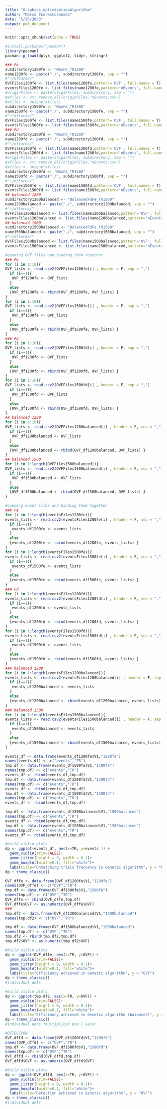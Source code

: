 ```yaml
---
title: "Graphics_optimizationAlgorithm"
author: "Marco FLoresCoronado"
date: "5/26/2023"
output: pdf_document
---
```


```r
knitr::opts_chunk$set(echo = TRUE)
```

```r
#install.packages("pacman")
library(pacman)
pacman::p_load(dplyr, ggplot2, tidyr, stringr)
```

```r
### Fe
subdirectory1200fe <- "MaxFe_TR1200"
name1200fe <- paste("./", subdirectory1200fe, sep = "")
#"~/mflores/"
OVFFiles1200fe <- list.files(name1200fe,pattern='OVF', full.names = T)
eventsFiles1200fe <- list.files(name1200fe,pattern='nEvents', full.names = T)
#originFiles <- paste(originFiles, subdirectory, sep = "")
#xfiles <- str_remove_all(originFiles,"nEvents.csv")
#xfiles <- unique(xfiles)
subdirectory1500fe <- "MaxFe_TR1500"
name1500fe <- paste("./", subdirectory1500fe, sep = "")
#"~/mflores/"
OVFFiles1500fe <- list.files(name1500fe,pattern='OVF', full.names = T)
eventsFiles1500fe <- list.files(name1500fe,pattern='nEvents', full.names = T)
### Fd
subdirectory1200fd <- "MaxFd_TR1200"
name1200fd <- paste("./", subdirectory1200fd, sep = "")
#"~/mflores/"
OVFFiles1200fd <- list.files(name1200fd,pattern='OVF', full.names = T)
eventsFiles1200fd <- list.files(name1200fd,pattern='nEvents', full.names = T)
#originFiles <- paste(originFiles, subdirectory, sep = "")
#xfiles <- str_remove_all(originFiles,"nEvents.csv")
#xfiles <- unique(xfiles)
subdirectory1500fd <- "MaxFd_TR1500"
name1500fd <- paste("./", subdirectory1500fd, sep = "")
#"~/mflores/"
OVFFiles1500fd <- list.files(name1500fd,pattern='OVF', full.names = T)
eventsFiles1500fd <- list.files(name1500fd,pattern='nEvents', full.names = T)
## balanced 1200
subdirectory1200balanced <- "BalancedFdFe_TR1200"
name1200balanced <- paste("./", subdirectory1200balanced, sep = "")
#"~/mflores/"
OVFFiles1200balanced <- list.files(name1200balanced,pattern='OVF', full.names = T)
eventsFiles1200balanced <- list.files(name1200balanced,pattern='nEvents', full.names = T)
## balanced 1500
subdirectory1500balanced <- "BalancedFdFe_TR1500"
name1500balanced <- paste("./", subdirectory1500balanced, sep = "")
#"~/mflores/"
OVFFiles1500balanced <- list.files(name1500balanced,pattern='OVF', full.names = T)
eventsFiles1500balanced <- list.files(name1500balanced,pattern='nEvents', full.names = T)
```

```r
#opening OVF files and binding them together
### Fe
for (i in 1:10){
OVF_lists <- read.csv2(OVFFiles1200fe[i] , header = F, sep = ",")
  if (i==1){
   OVF_df1200fe <- OVF_lists
  }
  else
  {OVF_df1200fe <- rbind(OVF_df1200fe, OVF_lists) }
}
for (i in 1:10){
OVF_lists <- read.csv2(OVFFiles1500fe[i] , header = F, sep = ",")
  if (i==1){
   OVF_df1500fe <- OVF_lists
  }
  else
  {OVF_df1500fe <- rbind(OVF_df1500fe, OVF_lists) }
}
### Fd
for (i in 1:10){
OVF_lists <- read.csv2(OVFFiles1200fd[i] , header = F, sep = ",")
  if (i==1){
   OVF_df1200fd <- OVF_lists
  }
  else
  {OVF_df1200fd <- rbind(OVF_df1200fd, OVF_lists) }
}
for (i in 1:10){
OVF_lists <- read.csv2(OVFFiles1500fd[i] , header = F, sep = ",")
  if (i==1){
   OVF_df1500fd <- OVF_lists
  }
  else
  {OVF_df1500fd <- rbind(OVF_df1500fd, OVF_lists) }
}
## balanced 1200
for (i in 1:10){
OVF_lists <- read.csv2(OVFFiles1200balanced[i] , header = F, sep = ",")
  if (i==1){
   OVF_df1200balanced <- OVF_lists
  }
  else
  {OVF_df1200balanced <- rbind(OVF_df1200balanced, OVF_lists) }
}
## balanced 1500
for (i in 1:length(OVFFiles1500balanced)){
OVF_lists <- read.csv2(OVFFiles1500balanced[i] , header = F, sep = ",")
  if (i==1){
   OVF_df1500balanced <- OVF_lists
  }
  else
  {OVF_df1500balanced <- rbind(OVF_df1500balanced, OVF_lists) }
}
```

```r
#opening event files and binding them together
### Fe
for (i in 1:length(eventsFiles1200fe)){
events_lists <- read.csv2(eventsFiles1200fe[i] , header = F, sep = ",")
  if (i==1){
   events_df1200fe <- events_lists
  }
  else
  {events_df1200fe <- rbind(events_df1200fe, events_lists) }
}
for (i in 1:length(eventsFiles1500fe)){
events_lists <- read.csv2(eventsFiles1500fe[i] , header = F, sep = ",")
  if (i==1){
   events_df1500fe <- events_lists
  }
  else
  {events_df1500fe <- rbind(events_df1500fe, events_lists) }
}
### Fd
for (i in 1:length(eventsFiles1200fd)){
events_lists <- read.csv2(eventsFiles1200fd[i] , header = F, sep = ",")
  if (i==1){
   events_df1200fd <- events_lists
  }
  else
  {events_df1200fd <- rbind(events_df1200fd, events_lists) }
}
for (i in 1:length(eventsFiles1500fd)){
events_lists <- read.csv2(eventsFiles1500fd[i] , header = F, sep = ",")
  if (i==1){
   events_df1500fd <- events_lists
  }
  else
  {events_df1500fd <- rbind(events_df1500fd, events_lists) }
}
### balanced 1200
for (i in 1:length(eventsFiles1200balanced)){
events_lists <- read.csv2(eventsFiles1200balanced[i] , header = F, sep = ",")
  if (i==1){
   events_df1200balanced <- events_lists
  }
  else
  {events_df1200balanced <- rbind(events_df1200balanced, events_lists) }
}
### balanced 1500
for (i in 1:length(eventsFiles1500balanced)){
events_lists <- read.csv2(eventsFiles1500balanced[i] , header = F, sep = ",")
  if (i==1){
   events_df1500balanced <- events_lists
  }
  else
  {events_df1500balanced <- rbind(events_df1500balanced, events_lists) }
}
```

```r
events_df <- data.frame(events_df1200fe$V1,"1200fe")
names(events_df) <- c("events","TR")
tmp.df <- data.frame(events_df1500fe$V1,"1500fe")
names(tmp.df) <- c("events","TR")
events_df <- rbind(events_df,tmp.df)
tmp.df <- data.frame(events_df1200fd$V1,"1200fd")
names(tmp.df) <- c("events","TR")
events_df <- rbind(events_df,tmp.df)
tmp.df <- data.frame(events_df1500fd$V1,"1500fd")
names(tmp.df) <- c("events","TR")
events_df <- rbind(events_df,tmp.df)

tmp.df <- data.frame(events_df1500balanced$V1,"1500balanced")
names(tmp.df) <- c("events","TR")
events_df <- rbind(events_df,tmp.df)
tmp.df <- data.frame(events_df1200balanced$V1,"1200balanced")
names(tmp.df) <- c("events","TR")
events_df <- rbind(events_df,tmp.df)
```

```r
#build violin plots 
dp <- ggplot(events_df, aes(x=TR, y=events )) + 
  geom_violin(trim=FALSE)+
  geom_jitter(height = 0, width = 0.1)+
  geom_boxplot(width=0.1, fill="white")+
  labs(title="Unmatching trials frecuency in Genetic algorithm", y = "Control trials excess")
dp + theme_classic()
```
```r
OVF_dffe <- data.frame(OVF_df1200fe$V1,"1200fe")
names(OVF_dffe) <- c("OVF","TR")
tmp.df <- data.frame(OVF_df1500fe$V1,"1500fe")
names(tmp.df) <- c("OVF","TR")
OVF_dffe <- rbind(OVF_dffe,tmp.df)
OVF_dffe$OVF <- as.numeric(OVF_dffe$OVF)
###
tmp.df2 <- data.frame(OVF_df1200balanced$V1,"1200balanced")
names(tmp.df2) <- c("OVF","TR")

tmp.df <- data.frame(OVF_df1500balanced$V1,"1500balanced")
names(tmp.df) <- c("OVF","TR")
tmp.df2 <- rbind(tmp.df2,tmp.df)
tmp.df2$OVF <- as.numeric(tmp.df2$OVF)
```

```r
#build violin plots 
dp <- ggplot(OVF_dffe, aes(x=TR, y=OVF)) + 
  geom_violin(trim=FALSE)+
  geom_jitter(height = 0, width = 0.1)+
  geom_boxplot(width=0.1, fill="white")+
  labs(title="Efficiency achieved in Genetic algorithm", y = "OVF")
dp + theme_classic()
#individual dots
```

```r
#build violin plots 
dp <- ggplot(tmp.df2, aes(x=TR, y=OVF)) + 
  geom_violin(trim=FALSE)+
  geom_jitter(height = 0, width = 0.1)+
  geom_boxplot(width=0.1, fill="white")+
  labs(title="Efficiency achieved in Genetic algorithm (balanced)", y = "OVF")
dp + theme_classic()
#individual dots *multiplicar poe l valor 
```

```r
#DETECCIÓN
OVF_dffd <- data.frame(OVF_df1200fd$V1,"1200fd")
names(OVF_dffd) <- c("OVF","TR")
tmp.df <- data.frame(OVF_df1500fd$V1,"1500fd")
names(tmp.df) <- c("OVF","TR")
OVF_dffd <- rbind(OVF_dffd,tmp.df)
OVF_dffd$OVF <- as.numeric(OVF_dffd$OVF)
```
```r
#build violin plots 
dp <- ggplot(OVF_dffd, aes(x=TR, y=OVF)) + 
  geom_violin(trim=FALSE)+
  geom_jitter(height = 0, width = 0.1)+
  geom_boxplot(width=0.1, fill="white")+
  labs(title="Detection achieved in Genetic algorithm", y = "OVF")
dp + theme_classic()
#individual dots
```

